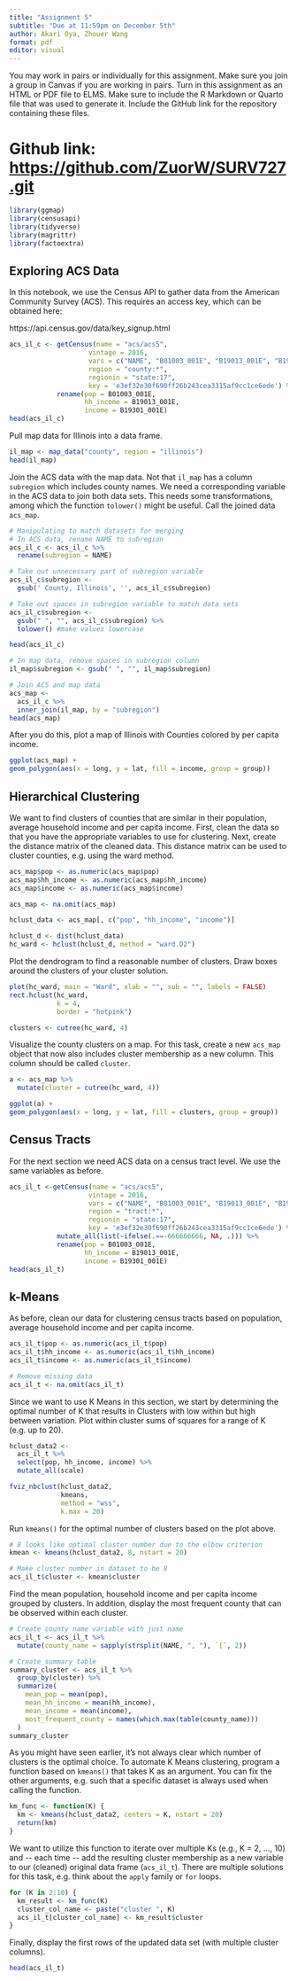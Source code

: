 ```yaml
---
title: "Assignment 5"
subtitle: "Due at 11:59pm on December 5th"
author: Akari Oya, Zhouer Wang
format: pdf
editor: visual
---
```


You may work in pairs or individually for this assignment. Make sure you join a group in Canvas if you are working in pairs. Turn in this assignment as an HTML or PDF file to ELMS. Make sure to include the R Markdown or Quarto file that was used to generate it. Include the GitHub link for the repository containing these files.

# Github link: <https://github.com/ZuorW/SURV727.git>


```r
library(ggmap)
library(censusapi)
library(tidyverse)
library(magrittr)
library(factoextra)
```

## Exploring ACS Data

In this notebook, we use the Census API to gather data from the American Community Survey (ACS). This requires an access key, which can be obtained here:

https://api.census.gov/data/key_signup.html

```r
acs_il_c <- getCensus(name = "acs/acs5",
                    vintage = 2016,
                    vars = c("NAME", "B01003_001E", "B19013_001E", "B19301_001E"),
                    region = "county:*",
                    regionin = "state:17",
                    key = 'e3ef32e30f690ff26b243cea3315af9cc1ce6ede') %>%
            rename(pop = B01003_001E,
                   hh_income = B19013_001E,
                   income = B19301_001E)
head(acs_il_c)
```

Pull map data for Illinois into a data frame.

```r
il_map <- map_data("county", region = "illinois")
head(il_map)
```

Join the ACS data with the map data. Not that `il_map` has a column `subregion` which includes county names. We need a corresponding variable in the ACS data to join both data sets. This needs some transformations, among which the function `tolower()` might be useful. Call the joined data `acs_map`.

```r
# Manipulating to match datasets for merging
# In ACS data, rename NAME to subregion
acs_il_c <- acs_il_c %>% 
  rename(subregion = NAME)

# Take out unnecessary part of subregion variable
acs_il_c$subregion <- 
  gsub(' County, Illinois', '', acs_il_c$subregion) 

# Take out spaces in subregion variable to match data sets
acs_il_c$subregion <-  
  gsub(" ", "", acs_il_c$subregion) %>% 
  tolower() #make values lowercase

head(acs_il_c)

# In map data, remove spaces in subregion column
il_map$subregion <- gsub(" ", "", il_map$subregion)
```


```r
# Join ACS and map data
acs_map <-
  acs_il_c %>% 
  inner_join(il_map, by = "subregion")
head(acs_map)
```

After you do this, plot a map of Illinois with Counties colored by per capita income.

```r
ggplot(acs_map) +
geom_polygon(aes(x = long, y = lat, fill = income, group = group))
```

## Hierarchical Clustering

We want to find clusters of counties that are similar in their population, average household income and per capita income. First, clean the data so that you have the appropriate variables to use for clustering. Next, create the distance matrix of the cleaned data. This distance matrix can be used to cluster counties, e.g. using the ward method.

```r
acs_map$pop <- as.numeric(acs_map$pop)
acs_map$hh_income <- as.numeric(acs_map$hh_income)
acs_map$income <- as.numeric(acs_map$income)

acs_map <- na.omit(acs_map)

hclust_data <- acs_map[, c("pop", "hh_income", "income")]

hclust_d <- dist(hclust_data)
hc_ward <- hclust(hclust_d, method = "ward.D2")
```

Plot the dendrogram to find a reasonable number of clusters. Draw boxes around the clusters of your cluster solution.

```r
plot(hc_ward, main = "Ward", xlab = "", sub = "", labels = FALSE)
rect.hclust(hc_ward, 
            k = 4, 
            border = "hotpink")
```

```r
clusters <- cutree(hc_ward, 4)
```

Visualize the county clusters on a map. For this task, create a new `acs_map` object that now also includes cluster membership as a new column. This column should be called `cluster`.

```r
a <- acs_map %>%
  mutate(cluster = cutree(hc_ward, 4))
```

```r
ggplot(a) +
geom_polygon(aes(x = long, y = lat, fill = clusters, group = group))

```

## Census Tracts

For the next section we need ACS data on a census tract level. We use the same variables as before.

```r
acs_il_t <-getCensus(name = "acs/acs5",
                    vintage = 2016,
                    vars = c("NAME", "B01003_001E", "B19013_001E", "B19301_001E"),
                    region = "tract:*",
                    regionin = "state:17",
                    key = 'e3ef32e30f690ff26b243cea3315af9cc1ce6ede') %>%
            mutate_all(list(~ifelse(.==-666666666, NA, .))) %>%
            rename(pop = B01003_001E,
                   hh_income = B19013_001E,
                   income = B19301_001E)
head(acs_il_t)
```

## k-Means

As before, clean our data for clustering census tracts based on population, average household income and per capita income.

```r
acs_il_t$pop <- as.numeric(acs_il_t$pop)
acs_il_t$hh_income <- as.numeric(acs_il_t$hh_income)
acs_il_t$income <- as.numeric(acs_il_t$income)

# Remove missing data
acs_il_t <- na.omit(acs_il_t)
```

Since we want to use K Means in this section, we start by determining the optimal number of K that results in Clusters with low within but high between variation. Plot within cluster sums of squares for a range of K (e.g. up to 20).

```r
hclust_data2 <-
  acs_il_t %>%
  select(pop, hh_income, income) %>%
  mutate_all(scale)

fviz_nbclust(hclust_data2, 
             kmeans,
             method = "wss",
             k.max = 20)
```

Run `kmeans()` for the optimal number of clusters based on the plot above.

```r
# 8 looks like optimal cluster number due to the elbow criterion 
kmean <- kmeans(hclust_data2, 8, nstart = 20)

# Make cluster number in dataset to be 8
acs_il_t$cluster <- kmean$cluster
```

Find the mean population, household income and per capita income grouped by clusters. In addition, display the most frequent county that can be observed within each cluster.

```r
# Create county name variable with just name
acs_il_t <- acs_il_t %>%
  mutate(county_name = sapply(strsplit(NAME, ", "), `[`, 2))

# Create summary table
summary_cluster <- acs_il_t %>%
  group_by(cluster) %>%
  summarize(
    mean_pop = mean(pop),
    mean_hh_income = mean(hh_income),
    mean_income = mean(income),
    most_frequent_county = names(which.max(table(county_name)))
  )
summary_cluster
```

As you might have seen earlier, it's not always clear which number of clusters is the optimal choice. To automate K Means clustering, program a function based on `kmeans()` that takes K as an argument. You can fix the other arguments, e.g. such that a specific dataset is always used when calling the function.

```r
km_func <- function(K) {
  km <- kmeans(hclust_data2, centers = K, nstart = 20)
  return(km)
}
```

We want to utilize this function to iterate over multiple Ks (e.g., K = 2, ..., 10) and \-- each time \-- add the resulting cluster membership as a new variable to our (cleaned) original data frame (`acs_il_t`). There are multiple solutions for this task, e.g. think about the `apply` family or `for` loops.

```r
for (K in 2:10) {
  km_result <- km_func(K)
  cluster_col_name <- paste("cluster ", K)
  acs_il_t[cluster_col_name] <- km_result$cluster
}
```

Finally, display the first rows of the updated data set (with multiple cluster columns).

```r
head(acs_il_t)

```
